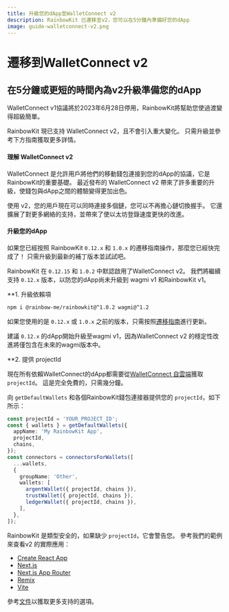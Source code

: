```yaml
---
title: 升級您的dApp至WalletConnect v2
description: RainbowKit 已遷移至v2，您可以在5分鐘內準備好您的dApp
image: guide-walletconnect-v2.png
---
```


# 遷移到WalletConnect v2

## 在5分鐘或更短的時間內為v2升級準備您的dApp

WalletConnect v1協議將於2023年6月28日停用，RainbowKit將幫助您使過渡變得超級簡單。

RainbowKit 現已支持 WalletConnect v2，且不會引入重大變化。 只需升級並參考下方指南獲取更多詳情。

#### 理解 WalletConnect v2

WalletConnect 是允許用戶將他們的移動錢包連接到您的dApp的協議，它是RainbowKit的重要基礎。 最近發布的 WalletConnect v2 帶來了許多重要的升級，使錢包與dApp之間的體驗變得更加出色。

使用 v2，您的用戶現在可以同時連接多個鏈，您可以不再擔心鏈切換握手。 它還擴展了對更多網絡的支持，並帶來了使以太坊登錄速度更快的改進。

#### 升級您的dApp

如果您已經按照 RainbowKit `0.12.x` 和 `1.0.x` 的遷移指南操作，那麼您已經快完成了！ 只需升級到最新的補丁版本並試試吧。

RainbowKit 在 `0.12.15` 和 `1.0.2` 中默認啟用了WalletConnect v2。 我們將繼續支持 `0.12.x` 版本，以防您的dApp尚未升級到 wagmi v1 和RainbowKit v1。

\*\*1. 升級依賴項

```bash
npm i @rainbow-me/rainbowkit@^1.0.2 wagmi@^1.2
```

如果您使用的是 `0.12.x` 或 `1.0.x` 之前的版本，只需按照[遷移指南](/docs/migration-guide)進行更新。

建議 `0.12.x` 的dApp開始升級至wagmi v1，因為WalletConnect v2 的穩定性改進將僅包含在未來的wagmi版本中。

\*\*2. 提供 projectId

現在所有依賴WalletConnect的dApp都需要從[WalletConnect 自雲端](https://cloud.walletconnect.com/)獲取 `projectId`。 這是完全免費的，只需幾分鐘。

向 `getDefaultWallets` 和各個RainbowKit錢包連接器提供您的 `projectId`，如下所示：

```ts
const projectId = 'YOUR_PROJECT_ID';
const { wallets } = getDefaultWallets({
  appName: 'My RainbowKit App',
  projectId,
  chains,
});
const connectors = connectorsForWallets([
  ...wallets,
  {
    groupName: 'Other',
    wallets: [
      argentWallet({ projectId, chains }),
      trustWallet({ projectId, chains }),
      ledgerWallet({ projectId, chains }),
    ],
  },
]);
```

RainbowKit 是類型安全的，如果缺少 `projectId`，它會警告您。 參考我們的範例來查看v2 的實際應用：

- [Create React App](https://codesandbox.io/p/sandbox/github/rainbow-me/rainbowkit/tree/main/examples/with-create-react-app)
- [Next.js](https://codesandbox.io/p/sandbox/github/rainbow-me/rainbowkit/tree/main/examples/with-next)
- [Next.js App Router](https://codesandbox.io/p/sandbox/github/rainbow-me/rainbowkit/tree/main/examples/with-next-app)
- [Remix](https://codesandbox.io/p/sandbox/github/rainbow-me/rainbowkit/tree/main/examples/with-remix)
- [Vite](https://codesandbox.io/p/sandbox/github/rainbow-me/rainbowkit/tree/main/examples/with-vite)

參考[文件](https://www.rainbowkit.com/docs/custom-wallet-list#walletconnect)以獲取更多支持的選項。
